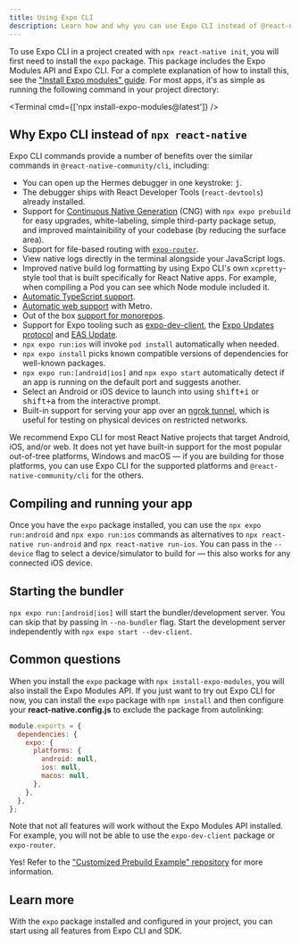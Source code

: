 ```yaml
---
title: Using Expo CLI
description: Learn how and why you can use Expo CLI instead of @react-native-community/cli in any React Native project.
---
```



To use Expo CLI in a project created with `npx react-native init`, you will first need to install the `expo` package. This package includes the Expo Modules API and Expo CLI. For a complete explanation of how to install this, see the ["Install Expo modules" guide](/bare/installing-expo-modules.mdx). For most apps, it's as simple as running the following command in your project directory:

<Terminal cmd={['npx install-expo-modules@latest']} />

## Why Expo CLI instead of `npx react-native`

Expo CLI commands provide a number of benefits over the similar commands in `@react-native-community/cli`, including:

- You can open up the Hermes debugger in one keystroke: <kbd>j</kbd>.
- The debugger ships with React Developer Tools (`react-devtools`) already installed.
- Support for [Continuous Native Generation](/workflow/prebuild.mdx) (CNG) with `npx expo prebuild` for easy upgrades, white-labeling, simple third-party package setup, and improved maintainibility of your codebase (by reducing the surface area).
- Support for file-based routing with [`expo-router`](https://expo.github.io/router/docs).
- View native logs directly in the terminal alongside your JavaScript logs.
- Improved native build log formatting by using Expo CLI's own `xcpretty`-style tool that is built specifically for React Native apps. For example, when compiling a Pod you can see which Node module included it.
- [Automatic TypeScript support](/guides/typescript.mdx).
- [Automatic web support](/guides/customizing-metro.mdx/#adding-web-support-to-metro) with Metro.
- Out of the box [support for monorepos](/guides/monorepos.mdx).
- Support for Expo tooling such as [expo-dev-client](/develop/development-builds/introduction.mdx), the [Expo Updates protocol](/technical-specs/expo-updates-1.mdx) and [EAS Update](/eas-update/introduction.mdx).
- `npx expo run:ios` will invoke `pod install` automatically when needed.
- `npx expo install` picks known compatible versions of dependencies for well-known packages.
- `npx expo run:[android|ios]` and `npx expo start` automatically detect if an app is running on the default port and suggests another.
- Select an Android or iOS device to launch into using <kbd>shift+i</kbd> or <kbd>shift+a</kbd> from the interactive prompt.
- Built-in support for serving your app over an [ngrok tunnel](/develop/development-builds/development-workflows.mdx/#tunnel-urls), which is useful for testing on physical devices on restricted networks.

We recommend Expo CLI for most React Native projects that target Android, iOS, and/or web. It does not yet have built-in support for the most popular out-of-tree platforms, Windows and macOS — if you are building for those platforms, you can use Expo CLI for the supported platforms and `@react-native-community/cli` for the others.

## Compiling and running your app

Once you have the `expo` package installed, you can use the `npx expo run:android` and `npx expo run:ios` commands as alternatives to `npx react-native run-android` and `npx react-native run-ios`. You can pass in the `--device` flag to select a device/simulator to build for — this also works for any connected iOS device.

## Starting the bundler

`npx expo run:[android|ios]` will start the bundler/development server. You can skip that by passing in `--no-bundler` flag. Start the development server independently with `npx expo start --dev-client`.

## Common questions

<Collapsible summary="Can I use Expo CLI without installing the Expo Modules API?">

When you install the `expo` package with `npx install-expo-modules`, you will also install the Expo Modules API. If you just want to try out Expo CLI for now, you can install the `expo` package with `npm install` and then configure your **react-native.config.js** to exclude the package from autolinking:

```js
module.exports = {
  dependencies: {
    expo: {
      platforms: {
        android: null,
        ios: null,
        macos: null,
      },
    },
  },
};
```

Note that not all features will work without the Expo Modules API installed. For example, you will not be able to use the `expo-dev-client` package or `expo-router`.

</Collapsible>

<Collapsible summary="Can I use prebuild for out-of-tree platforms, such as Windows or macOS?">

Yes! Refer to the ["Customized Prebuild Example" repository](https://github.com/byCedric/custom-prebuild-example) for more information.

</Collapsible>

## Learn more

With the `expo` package installed and configured in your project, you can start using all features from Expo CLI and SDK.

<BoxLink
  title="Expo CLI Reference"
  description="Learn more about the commands and flags available in Expo CLI."
  href="/more/expo-cli"
/>
<BoxLink
  title="Adopting Prebuild"
  description="Automate your native directories using the app.json."
  href="/guides/adopting-prebuild"
/>
<BoxLink
  title="Using the Expo SDK"
  description="Try out modules from the Expo SDK in your app"
  href="/versions/"
/>
<BoxLink
  title="Try Expo Router"
  description="Expo Router brings the best routing concepts from the web to native iOS and Android apps."
  href="https://expo.github.io/router/docs/"
/>
